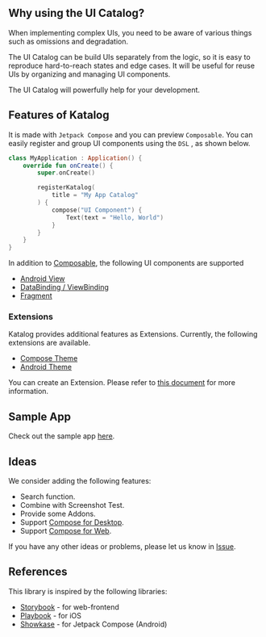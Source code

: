 
<TopHeader />

## Why using the UI Catalog?
When implementing complex UIs, you need to be aware of various things such as omissions and degradation.

The UI Catalog can be build UIs separately from the logic, so it is easy to reproduce hard-to-reach states and edge cases.
It will be useful for reuse UIs by organizing and managing UI components.

The UI Catalog will powerfully help for your development.

## Features of Katalog

<Preview
    imageUrl="/img/docs/start.png"
    width={1080}
    height={2280} >

It is made with `Jetpack Compose` and you can preview `Composable`.
You can easily register and group UI components using the `DSL` , as shown below.

```kotlin
class MyApplication : Application() {
    override fun onCreate() {
        super.onCreate()

        registerKatalog(
            title = "My App Catalog"
        ) {
            compose("UI Component") {
                Text(text = "Hello, World")
            }
        }
    }
}
```

</Preview>

In addition to [Composable](/docs/main/jetpack-compose), the following UI components are supported
* [Android View](/docs/main/android-view)
* [DataBinding / ViewBinding](/docs/main/binding)
* [Fragment](/docs/main/fragment)

### Extensions
Katalog provides additional features as Extensions.
Currently, the following extensions are available.
* [Compose Theme](/docs/main/extensions/compose-theme)
* [Android Theme](/docs/main/extensions/android-theme)

You can create an Extension.
Please refer to [this document](/docs/main/extensions/create) for more information.

## Sample App
Check out the sample app [here](https://github.com/cyberagent-zemi/katalog/tree/main/samples/android-sample).

## Ideas
We consider adding the following features:
* Search function.
* Combine with Screenshot Test.
* Provide some Addons.
* Support [Compose for Desktop](https://www.jetbrains.com/lp/compose/).
* Support [Compose for Web](https://compose-web.ui.pages.jetbrains.team/).

If you have any other ideas or problems, please let us know in [Issue](https://github.com/cyberagent-zemi/katalog/issues).

## References
This library is inspired by the following libraries:
* [Storybook](https://storybook.js.org/) - for web-frontend
* [Playbook](https://github.com/playbook-ui/playbook-ios) - for iOS
* [Showkase](https://github.com/airbnb/Showkase) - for Jetpack Compose (Android)
